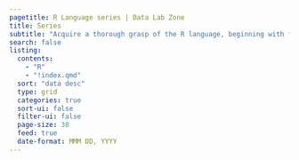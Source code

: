 ```yaml
---
pagetitle: R Language series | Data Lab Zone
title: Series
subtitle: "Acquire a thorough grasp of the R language, beginning with fundamental concepts and progressing to an advanced level, while also incorporating knowledge related to statistics."
search: false
listing:
  contents:
    - "R"
    - "!index.qmd"
  sort: "data desc"
  type: grid
  categories: true
  sort-ui: false
  filter-ui: false
  page-size: 30
  feed: true
  date-format: MMM DD, YYYY
---
```

